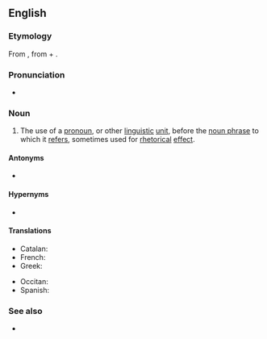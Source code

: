 ==English==
{{examples|examples=- He's going to get into a fight, John is.<br>- If you want to, you can do the dishes.<br>- He is the man of the hour. He needs no introduction. He is our next candidate for President. I give you Richard Nixon.}}

===Etymology===
From {{etyl|grc|en}} {{m|grc|καταφορά||a downward motion}}, from {{m|grc|κατά||downwards}} + {{m|grc|φέρω||I carry}}.

===Pronunciation===
* {{IPA|en|/kætəˈfɔɹə/|/kəˈtæfəɹə/}}

===Noun===
{{en-noun|~}}

# {{lb|en|linguistics|rhetoric}} The use of a [[pronoun]], or other [[linguistic]] [[unit]], before the [[noun phrase]] to which it [[refers]], sometimes used for [[rhetorical]] [[effect]].

====Antonyms====
* {{l|en|anaphora}}

====Hypernyms====
* {{l|en|endophora}}

====Translations====
{{trans-top|referring to a noun that appears later}}
* Catalan: {{t|ca|catàfora|f}}
* French: {{t+|fr|cataphore|f}}
* Greek: {{t+|el|καταφορά|f|sc=Grek}}
{{trans-mid}}
* Occitan: {{t|oc|catafòra|f}}
* Spanish: {{t+|es|catáfora|f}}
{{trans-bottom}}

===See also===
* {{projectlink|wikipedia}}